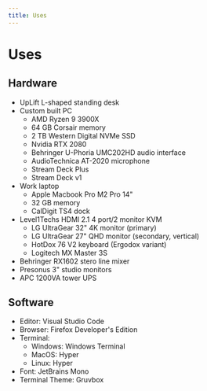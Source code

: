 ```yaml
---
title: Uses
---
```

# Uses

## Hardware
- UpLift L-shaped standing desk
- Custom built PC
  - AMD Ryzen 9 3900X
  - 64 GB Corsair memory
  - 2 TB Western Digital NVMe SSD
  - Nvidia RTX 2080
  - Behringer U-Phoria UMC202HD audio interface
  - AudioTechnica AT-2020 microphone
  - Stream Deck Plus
  - Stream Deck v1
- Work laptop
  - Apple Macbook Pro M2 Pro 14"
  - 32 GB memory
  - CalDigit TS4 dock
- Level1Techs HDMI 2.1 4 port/2 monitor KVM
  - LG UltraGear 32" 4K monitor (primary)
  - LG UltraGear 27" QHD monitor (secondary, vertical)
  - HotDox 76 V2 keyboard (Ergodox variant)
  - Logitech MX Master 3S
- Behringer RX1602 stero line mixer
- Presonus 3" studio monitors
- APC 1200VA tower UPS

## Software
- Editor: Visual Studio Code
- Browser: Firefox Developer's Edition
- Terminal:
  - Windows: Windows Terminal
  - MacOS: Hyper
  - Linux: Hyper
- Font: JetBrains Mono
- Terminal Theme: Gruvbox
